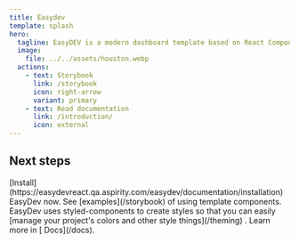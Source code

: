 ```yaml
---
title: Easydev
template: splash
hero:
  tagline: EasyDEV is a modern dashboard template based on React Components. We’ve used modern technologies and best practices to make our product easy to work with.<br/> It’s the most convenient template for developers, because of React Components, clean code and detailed documentation, which allows you to build any projects easily! Use it for e-commerce, analytics, sports and other types of web or mobile applications.
  image:
    file: ../../assets/houston.webp
  actions:
    - text: Storybook
      link: /storybook
      icon: right-arrow
      variant: primary
    - text: Read documentation
      link: /introduction/
      icon: external
---
```



## Next steps

<CardGrid stagger>
  <Card title="Installation" icon="rocket">
    [Install](https://easydevreact.qa.aspirity.com/easydev/documentation/installation) EasyDev now.
  </Card>
  <Card title="Components" icon="puzzle">
    See [examples](/storybook) of using template components.
  </Card>
  <Card title="Change color theme" icon="pencil">
    EasyDev uses styled-components to create styles so that you can easily [manage your project's colors and other style
    things](/theming) .
  </Card>
  <Card title="Read the docs" icon="document">
    Learn more in [ Docs](/docs).
  </Card>
</CardGrid>
